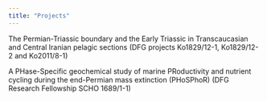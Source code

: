 ```yaml
---
title: "Projects"
---
```





The Permian-Triassic boundary and the Early Triassic in Transcaucasian and Central Iranian pelagic sections (DFG projects Ko1829/12-1, Ko1829/12-2 and Ko2011/8-1)


A PHase-Specific geochemical study of marine PRoductivity and nutrient cycling during the end-Permian mass extinction (PHoSPhoR) (DFG Research Fellowship SCHO 1689/1-1)



